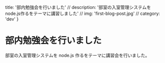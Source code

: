   title: '部内勉強会を行いました'
  // description: '部室の入室管理システムをnode.js作るをテーマに講習しました'
  // img: 'first-blog-post.jpg'
  // category: 'dev'
}


# 部内勉強会を行いました

部室の入室管理システムを node.js 作るをテーマに講習会を行いました。
